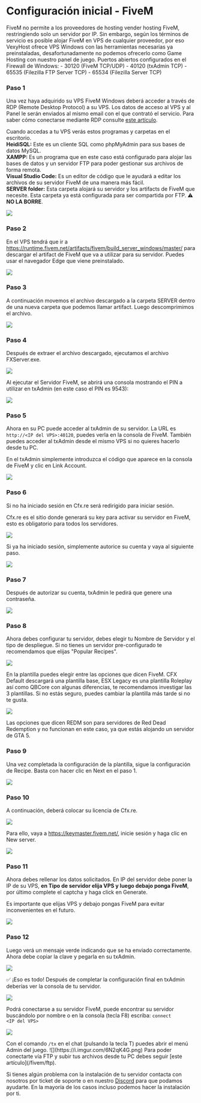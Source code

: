 # Configuración inicial - FiveM


<Callout type="info">
    FiveM no permite a los proveedores de hosting vender hosting FiveM, restringiendo solo un servidor por IP. Sin embargo, según los términos de servicio es posible alojar FiveM en VPS de cualquier proveedor, por eso VexyHost ofrece VPS Windows con las herramientas necesarias ya preinstaladas, desafortunadamente no podemos ofrecerlo como Game Hosting con nuestro panel de juego.
</Callout>

<Callout type="default">
    Puertos abiertos configurados en el Firewall de Windows:
    - 30120 (FiveM TCP/UDP)
    - 40120 (txAdmin TCP)
    - 65535 (Filezilla FTP Server TCP)
    - 65534 (Filezilla Server TCP)
</Callout>

<Steps>

### Paso 1
Una vez haya adquirido su VPS FiveM Windows deberá acceder a través de RDP (Remote Desktop Protocol) a su VPS. Los datos de acceso al VPS y al Panel le serán enviados al mismo email con el que contrató el servicio. Para saber cómo conectarse mediante RDP consulte [este artículo](/vps-panel/rdp).

Cuando accedas a tu VPS verás estos programas y carpetas en el escritorio.<br/>
**HeidiSQL:** Este es un cliente SQL como phpMyAdmin para sus bases de datos MySQL.<br/>
**XAMPP:** Es un programa que en este caso está configurado para alojar las bases de datos y un servidor FTP para poder gestionar sus archivos de forma remota.<br/>
**Visual Studio Code:** Es un editor de código que le ayudará a editar los archivos de su servidor FiveM de una manera más fácil.<br/>
**SERVER folder:** Esta carpeta alojará su servidor y los artifacts de FiveM que necesite. Esta carpeta ya está configurada para ser compartida por FTP. ⚠ **NO LA BORRE**.

![](https://i.imgur.com/j28w4kK.png)

### Paso 2

En el VPS tendrá que ir a https://runtime.fivem.net/artifacts/fivem/build_server_windows/master/ para descargar el artifact de FiveM que va a utilizar para su servidor. Puedes usar el navegador Edge que viene preinstalado.

![](https://i.imgur.com/aS1HxOx.png)

### Paso 3

A continuación movemos el archivo descargado a la carpeta SERVER dentro de una nueva carpeta que podemos llamar artifact. Luego descomprimimos el archivo.

![](https://i.imgur.com/n4JmXtH.png)

### Paso 4

Después de extraer el archivo descargado, ejecutamos el archivo FXServer.exe.

![](https://i.imgur.com/0AykpvY.png)

Al ejecutar el Servidor FiveM, se abrirá una consola mostrando el PIN a utilizar en txAdmin (en este caso el PIN es 9543):

![](https://i.imgur.com/f6nV1oK.png)

### Paso 5

Ahora en su PC puede acceder al txAdmin de su servidor. La URL es <Code>http://\<IP del VPS>:40120</Code>, puedes verla en la consola de FiveM. También puedes acceder al txAdmin desde el mismo VPS si no quieres hacerlo desde tu PC.

En el txAdmin simplemente introduzca el código que aparece en la consola de FiveM y clic en Link Account.

![](https://i.imgur.com/UpJWoMy.png)

### Paso 6

Si no ha iniciado sesión en Cfx.re será redirigido para iniciar sesión.

<Callout type="info">
    Cfx.re es el sitio donde generará su key para activar su servidor en FiveM, esto es obligatorio para todos los servidores.
</Callout>

![](https://i.imgur.com/boBL1o5.png)

Si ya ha iniciado sesión, simplemente autorice su cuenta y vaya al siguiente paso.

![](https://i.imgur.com/i2W2Xmd.png)

### Paso 7

Después de autorizar su cuenta, txAdmin le pedirá que genere una contraseña.

![](https://i.imgur.com/gb3QewO.png)

### Paso 8

Ahora debes configurar tu servidor, debes elegir tu Nombre de Servidor y el tipo de despliegue. Si no tienes un servidor pre-configurado te recomendamos que elijas "Popular Recipes".

![](https://i.imgur.com/VugZeQM.png)

En la plantilla puedes elegir entre las opciones que dicen FiveM. CFX Default descargará una plantilla base, ESX Legacy es una plantilla Roleplay así como QBCore con algunas diferencias, te recomendamos investigar las 3 plantillas. Si no estás seguro, puedes cambiar la plantilla más tarde si no te gusta.

![](https://i.imgur.com/6JvtRQ0.png)

<Callout type="warning">
    Las opciones que dicen REDM son para servidores de Red Dead Redemption y no funcionan en este caso, ya que estás alojando un servidor de GTA 5.
</Callout>

### Paso 9

Una vez completada la configuración de la plantilla, sigue la configuración de Recipe. Basta con hacer clic en Next en el paso 1.

![](https://i.imgur.com/gHjhOFg.png)

### Paso 10

A continuación, deberá colocar su licencia de Cfx.re.

![](https://i.imgur.com/mAPFTHh.png)

Para ello, vaya a https://keymaster.fivem.net/, inicie sesión y haga clic en New server.

![](https://i.imgur.com/PFL0km4.png)

### Paso 11

Ahora debes rellenar los datos solicitados. En IP del servidor debe poner la IP de su VPS, **en Tipo de servidor elija VPS y luego debajo ponga FiveM**, por último complete el captcha y haga click en Generate.

<Callout type="warning">
    Es importante que elijas VPS y debajo pongas FiveM para evitar inconvenientes en el futuro.
</Callout>

![](https://i.imgur.com/tWjHqJd.png)

### Paso 12

Luego verá un mensaje verde indicando que se ha enviado correctamente. Ahora debe copiar la clave y pegarla en su txAdmin.

![](https://i.imgur.com/FVc1iWE.png)

</Steps>

✅ ¡Eso es todo! Después de completar la configuración final en txAdmin deberías ver la consola de tu servidor.

![](https://i.imgur.com/DMPLBYm.png)

Podrá conectarse a su servidor FiveM, puede encontrar su servidor buscándolo por nombre o en la consola (tecla F8) escriba: <Code>connect \<IP del VPS></Code>

![](https://i.imgur.com/L4O7C8s.png)

<Callout type="default">
Con el comando <Code>/tx</Code> en el chat (pulsando la tecla T) puedes abrir el menú Admin del juego.
</Callout>
![](https://i.imgur.com/6N2qK4G.png)

<Callout type="warning">
Para poder conectarte vía FTP y subir tus archivos desde tu PC debes seguir [este artículo](/fivem/ftp).
</Callout>

Si tienes algún problema con la instalación de tu servidor contacta con nosotros por ticket de soporte o en nuestro [Discord](https://discord.vexyhost.com/) para que podamos ayudarte. En la mayoría de los casos incluso podemos hacer la instalación por ti.
